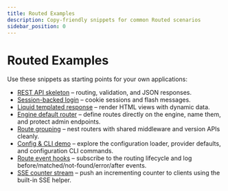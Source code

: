 ```yaml
---
title: Routed Examples
description: Copy-friendly snippets for common Routed scenarios
sidebar_position: 0
---
```


# Routed Examples

Use these snippets as starting points for your own applications:

- [REST API skeleton](/docs/routed/examples/rest-api) – routing, validation, and JSON responses.
- [Session-backed login](/docs/routed/examples/session-auth) – cookie sessions and flash messages.
- [Liquid templated response](/docs/routed/examples/liquid-page) – render HTML views with dynamic data.
- [Engine default router](/docs/routed/examples/engine-default-router) – define routes directly on the engine, name them, and protect admin endpoints.
- [Route grouping](/docs/routed/examples/route-grouping) – nest routers with shared middleware and version APIs cleanly.
- [Config & CLI demo](/docs/routed/examples/config-demo) – explore the configuration loader, provider defaults, and configuration CLI commands.
- [Route event hooks](/docs/routed/examples/route-events) – subscribe to the routing lifecycle and log before/matched/not-found/error/after events.
- [SSE counter stream](/docs/routed/examples/sse-counter) – push an incrementing counter to clients using the built-in SSE helper.
